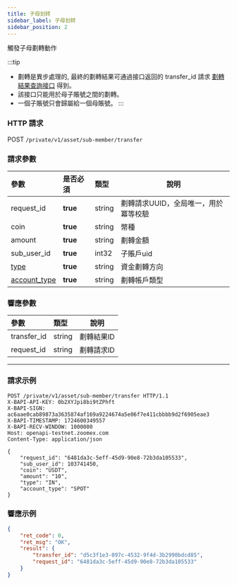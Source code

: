 ```yaml
---
title: 子母划转
sidebar_label: 子母划转
sidebar_position: 2
---
```


觸發子母劃轉動作

:::tip
- 劃轉是異步處理的, 最終的劃轉結果可通過接口返回的 transfer_id 請求 [劃轉結果查詢接口](../asset/transfer-list) 得到。
- 該接口只能用於母子賬號之間的劃轉。
- 一個子賬號只會歸屬給一個母賬號。
:::

### HTTP 請求
POST `/private/v1/asset/sub-member/transfer`

### 請求參數
| 參數 | 是否必須 | 類型 | 說明|
|:----- |:-------|:-----|------ |
|request_id |**true** |string |劃轉請求UUID，全局唯一，用於冪等校驗|
|coin |**true** |string |幣種 |
|amount |**true** |string |劃轉金額 |
|sub_user_id |**true** |int32 |子賬戶uid |
|[type](../asset/enum#transfertype-type) |**true** |string |資金劃轉方向 |
|[account_type](../asset/enum#accounttype-account_type) |**true** |string |劃轉帳戶類型 |

### 響應參數
| 參數 | 類型 | 說明|
|:----- |:-----|----- |
|transfer_id |string|劃轉結果ID |
|request_id  |string|劃轉請求ID |

---

### 請求示例

``` shell
POST /private/v1/asset/sub-member/transfer HTTP/1.1
X-BAPI-API-KEY: 0b2XYJpi8bi9tZPhft
X-BAPI-SIGN: ac6aae0cab89873a3635874af169a9224674a5e06f7e411cbbbb9d2f6905eae3
X-BAPI-TIMESTAMP: 1724600349557
X-BAPI-RECV-WINDOW: 1000000
Host: openapi-testnet.zoomex.com
Content-Type: application/json

{
    "request_id": "6481da3c-5eff-45d9-90e8-72b3da105533",
    "sub_user_id": 103741450,
    "coin": "USDT",
    "amount": "10",
    "type": "IN",
    "account_type": "SPOT"
}
```

### 響應示例

```json
{
    "ret_code": 0,
    "ret_msg": "OK",
    "result": {
        "transfer_id": "d5c3f1e3-097c-4532-9f4d-3b2990bdcd85",
        "request_id": "6481da3c-5eff-45d9-90e8-72b3da105533"
    }
}
```
